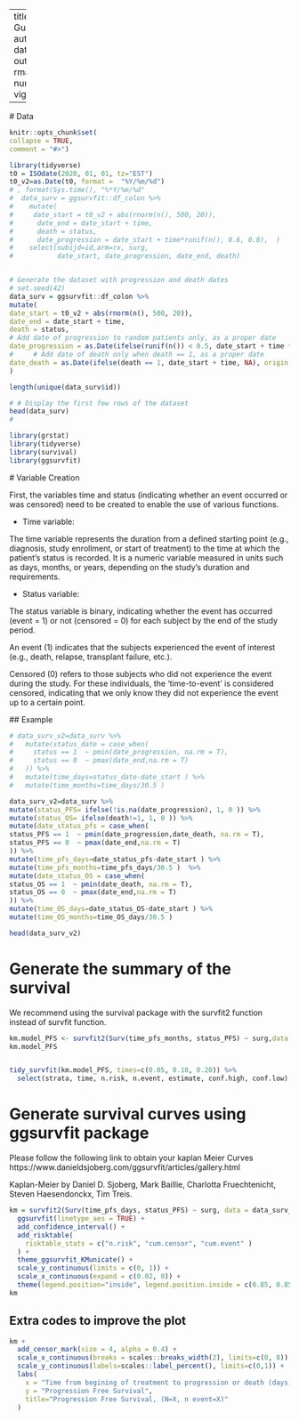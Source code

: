 ---
title: "Kaplan-Meier Guideline Suggestions"
author: "Livia Pierotti"
date: "2024-11-26"
output: 
  rmarkdown::html_vignette:
    number_sections: true
vignette: >
%\VignetteEngine{knitr::rmarkdown}
  %\VignetteEncoding{UTF-8}
  
  ---
  
  # Data
  
  ```r
  knitr::opts_chunk$set(
  collapse = TRUE,
  comment = "#>")
  
  library(tidyverse)
  t0 = ISOdate(2020, 01, 01, tz="EST")
  t0_v2=as.Date(t0, format =  "%Y/%m/%d")
  # , format(Sys.time(), "%*Y/%m/%d"
  #  data_surv = ggsurvfit::df_colon %>% 
  #    mutate(
  #     date_start = t0_v2 + abs(rnorm(n(), 500, 20)), 
  #      date_end = date_start + time,
  #      death = status,
  #      date_progression = date_start + time*runif(n(), 0.6, 0.8),  )
  #    select(subijd=id,arm=rx, surg, 
  #           date_start, date_progression, date_end, death)
  
  
  # Generate the dataset with progression and death dates
  # set.seed(42)
  data_surv = ggsurvfit::df_colon %>% 
  mutate(
  date_start = t0_v2 + abs(rnorm(n(), 500, 20)), 
  date_end = date_start + time,
  death = status,
  # Add date of progression to random patients only, as a proper date
  date_progression = as.Date(ifelse(runif(n()) < 0.5, date_start + time * runif(n(), 0.6, 0.8), NA), origin = "1970-01-01"),
  #     # Add date of death only when death == 1, as a proper date
  date_death = as.Date(ifelse(death == 1, date_start + time, NA), origin = "1970-01-01")
  )
  
  length(unique(data_surv$id))
  
  # # Display the first few rows of the dataset
  head(data_surv)
  # 
  
  ```
  
  ```r
  library(grstat)
  library(tidyverse)
  library(survival)
  library(ggsurvfit)
  ```
  
  # Variable Creation
  
  First, the variables time and status (indicating whether an event occurred or was censored) need to be created to enable the use of various functions.
  
  
  * Time variable:
  
  The time variable represents the duration from a defined starting point (e.g., diagnosis, study enrollment, or start of treatment) to the time at which the patient's status is recorded. It is a numeric variable measured in units such as days, months, or years, depending on the study's duration and requirements.
  
  * Status variable:
  
  The status variable is binary, indicating whether the event has occurred (event = 1) or not (censored = 0) for each subject by the end of the study period.
  
  An event (1) indicates that the subjects experienced the event of interest (e.g., death, relapse, transplant failure, etc.).
  
  Censored (0) refers to those subjects who did not experience the event during the study. For these individuals, the 'time-to-event' is considered censored, indicating that we only know they did not experience the event up to a certain point.
  
  ## Example
  
  ```r
  # data_surv_v2=data_surv %>%
#   mutate(status_date = case_when(
#     status == 1  ~ pmin(date_progression, na.rm = T), 
#     status == 0  ~ pmax(date_end,na.rm = T)
#   )) %>% 
#   mutate(time_days=status_date-date_start ) %>%  
#   mutate(time_months=time_days/30.5 )  

data_surv_v2=data_surv %>%
mutate(status_PFS= ifelse(!is.na(date_progression), 1, 0 )) %>%
mutate(status_OS= ifelse(death!=1, 1, 0 )) %>%
mutate(date_status_pfs = case_when(
status_PFS == 1  ~ pmin(date_progression,date_death, na.rm = T), 
status_PFS == 0  ~ pmax(date_end,na.rm = T)
)) %>% 
mutate(time_pfs_days=date_status_pfs-date_start ) %>%  
mutate(time_pfs_months=time_pfs_days/30.5 )  %>% 
mutate(date_status_OS = case_when(
status_OS == 1  ~ pmin(date_death, na.rm = T), 
status_OS == 0  ~ pmax(date_end,na.rm = T)
)) %>% 
mutate(time_OS_days=date_status_OS-date_start ) %>%  
mutate(time_OS_months=time_OS_days/30.5 )  

head(data_surv_v2)
```

# Generate the summary of the survival

We recommend using the survival package with the survfit2 function instead of survfit function.


```r
km.model_PFS <- survfit2(Surv(time_pfs_months, status_PFS) ~ surg,data = data_surv_v2)
km.model_PFS


tidy_survfit(km.model_PFS, times=c(0.05, 0.10, 0.20)) %>% 
  select(strata, time, n.risk, n.event, estimate, conf.high, conf.low)
```


# Generate survival curves using ggsurvfit package


Please follow the following link to obtain your kaplan Meier Curves
https://www.danieldsjoberg.com/ggsurvfit/articles/gallery.html

Kaplan-Meier by Daniel D. Sjoberg, Mark Baillie, Charlotta Fruechtenicht, Steven Haesendonckx, Tim Treis.


```r

km = survfit2(Surv(time_pfs_days, status_PFS) ~ surg, data = data_surv_v2) %>%
  ggsurvfit(linetype_aes = TRUE) +
  add_confidence_interval() +
  add_risktable(
    risktable_stats = c("n.risk", "cum.censor", "cum.event" )
  ) +
  theme_ggsurvfit_KMunicate() +
  scale_y_continuous(limits = c(0, 1)) +
  scale_x_continuous(expand = c(0.02, 0)) +
  theme(legend.position="inside", legend.position.inside = c(0.85, 0.85))
km
```



## Extra codes to improve the plot

```r
km +
  add_censor_mark(size = 4, alpha = 0.4) +
  scale_x_continuous(breaks = scales::breaks_width(2), limits=c(0, 8)) +
  scale_y_continuous(labels=scales::label_percent(), limits=c(0,1)) +
  labs(
    x = "Time from begining of treatment to progression or death (days)",
    y = "Progression Free Survival",
    title="Progression Free Survival, (N=X, n event=X)"
  ) 

```



